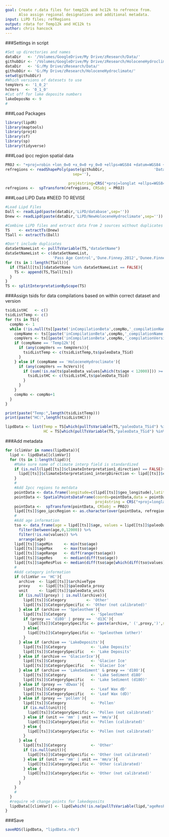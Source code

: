 ---
goal: Create r.data files for temp12k and hc12k to refrence from. 
      Also assign regional designations and additional metadata. 
input: LiPD files; refRegions
output: rdata for Temp12k and HC12k ts
author: chris hancock
---

###Settings in script
```{r}
#Set up directories and names
dataDir   <- '/Volumes/GoogleDrive/My Drive/zResearch/Data/'
githubDir <- '/Volumes/GoogleDrive/My Drive/zResearch/HoloceneHydroclimate/'
dataDir   <- 'G:/My Drive/zResearch/Data/'
githubDir <- 'G:/My Drive/zResearch/HoloceneHydroclimate/'
setwd(githubDir)
#Which versions of datesets to use
tempVers <- '1_0_2'
hcVers   <- '0_1_0'
#Cut off for lake deposite numbers
lakeDeposNo <- 9
#
```


###Load Packages
```{r}
library(lipdR)
library(maptools)
library(proj4)
library(sf)
library(sp)
library(tidyverse)
```


###Load ipcc region spatial data
```{r}
PROJ <- "+proj=robin +lon_0=0 +x_0=0 +y_0=0 +ellps=WGS84 +datum=WGS84 +units=m +no_defs"
refregions <- readShapePoly(paste(githubDir,                      'DataFiles/IPCC-WGI-reference-regions-v4_shapefile/IPCC-WGI-reference-regions-v4.shp',
                              sep=''),
                            
                            proj4string=CRS("+proj=longlat +ellps=WGS84"))
refregions <-  spTransform(refregions, CRSobj = PROJ)
```


###Load LiPD Data #NEED TO REVISE
```{r}
#Load Lipd Files
Dall <- readLipd(paste(dataDir,'LiPD/database',sep=''))
Dnew <- readLipd(paste(dataDir,'LiPD/NewHoloceneHydroclimate',sep=''))

#Combine LiPD files and extract data from 2 sources without duplicates
TS    <- extractTs(Dnew)
TSall <- extractTs(Dall)

#Don't include duplicates
dataSetNameList <- pullTsVariable(TS,"dataSetName")
dataSetNameList <- c(dataSetNameList,
                     'Pass Age Control','Dune.Finney.2012','Dunee.Finney.2012')
for (ts in 1:length(TSall)){
  if (TSall[[ts]]$dataSetName %in% dataSetNameList == FALSE){
    TS <- append(TS,TSall[ts])
  }
}
TS <- splitInterpretationByScope(TS)

```



###Assign tsids for data compilations based on within correct dataset and version 
```{r}
tsidListHC   <- c()
tsidListTemp <- c()
for (ts in TS){
  compNo <- 1
  while (!is.null(ts[[paste('inCompilationBeta',compNo,'_compilationName',sep='')]])){
    compName <- ts[[paste('inCompilationBeta',compNo,'_compilationName',sep='')]]
    compVers <- ts[[paste('inCompilationBeta',compNo,'_compilationVersion',sep='')]]
    if (compName == 'Temp12k'){
      if (any(compVers == tempVers)){
        tsidListTemp <- c(tsidListTemp,ts$paleoData_TSid)
      }
    } else if (compName == 'HoloceneHydroclimate'){
      if (any(compVers == hcVers)){
        if (sum(!is.na(ts$paleoData_values[which(ts$age < 12000)])) >= lakeDeposNo){
          tsidListHC <- c(tsidListHC,ts$paleoData_TSid)
        }
      }
    }
    compNo <- compNo+1
  }
}

print(paste("Temp:",length(tsidListTemp)))
print(paste("HC:",length(tsidListHC)))

lipdData <- list(Temp = TS[which(pullTsVariable(TS,"paleoData_TSid") %in% tsidListTemp)], 
                 HC = TS[which(pullTsVariable(TS,"paleoData_TSid") %in% tsidListHC)])
```


###Add metadata
```{r}
for (climVar in names(lipdData)){
  lipd <- lipdData[[climVar]]
  for (ts in 1:length(lipd)){
    #Make sure name of climate interp field is standardized 
    if (is.null(lipd[[ts]]$climateInterpretation1_direction) == FALSE){
      lipd[[ts]]$climateInterpretation1_interpDirection <- lipd[[ts]]$climateInterpretation1_direction
    }
    #
    #Add Ipcc regions to metdata
    pointData <- data.frame(longitude=c(lipd[[ts]]$geo_longitude),latitude=c(lipd[[ts]]$geo_latitude))
    pointData <- SpatialPointsDataFrame(coords=pointData,data = pointData, 
                                        proj4string = CRS("+proj=longlat +ellps=WGS84"))
    pointData <-  spTransform(pointData, CRSobj = PROJ)
    lipd[[ts]]$geo_ipccRegion <- as.character(over(pointData, refregions)$Acronym)
    #
    #Add age information
    tso <- data_frame(age = lipd[[ts]]$age, values = lipd[[ts]]$paleoData_values) %>%
      filter(between(age,0,12000)) %>%
      filter(!is.na(values)) %>%
      arrange(age)
    lipd[[ts]]$ageMin     <- min(tso$age)
    lipd[[ts]]$ageMax     <- max(tso$age)
    lipd[[ts]]$ageRange   <- diff(range(tso$age))
    lipd[[ts]]$ageRes     <- median(diff(tso$age))
    lipd[[ts]]$ageResPlus <- median(diff(tso$age[which(diff(tso$values) != 0)]))
    #
    #Add category information
    if (climVar == 'HC'){
      archive  <- lipd[[ts]]$archiveType
      proxy    <- lipd[[ts]]$paleoData_proxy
      unit     <- lipd[[ts]]$paleoData_units
      if (is.null(proxy) | is.null(archive)){
        lipd[[ts]]$Category         <- 'Other'
        lipd[[ts]]$CategorySpecific <- 'Other (not calibrated)'
      } else if (archive == 'Speleothem'){
        lipd[[ts]]$Category           <- 'Speleothem'
        if (proxy == 'd18O' | proxy ==  'd13C'){
          lipd[[ts]]$CategorySpecific <- paste(archive,' (',proxy,')',sep='')
        } else{
          lipd[[ts]]$CategorySpecific <- 'Speleothem (other)'
        }
      } else if (archive == 'LakeDeposits'){
        lipd[[ts]]$Category           <- 'Lake Deposits'
        lipd[[ts]]$CategorySpecific   <- 'Lake Deposits'
      } else if (archive == 'GlacierIce'){
        lipd[[ts]]$Category           <- 'Glacier Ice'
        lipd[[ts]]$CategorySpecific   <- 'Glacier Ice'
      } else if (archive == 'LakeSediment' & proxy == 'd18O'){
        lipd[[ts]]$Category           <- 'Lake Sediment d18O'
        lipd[[ts]]$CategorySpecific   <- 'Lake Sediment (d18O)'
      } else if (proxy == 'dDwax'){
        lipd[[ts]]$Category           <- 'Leaf Wax dD'
        lipd[[ts]]$CategorySpecific   <- 'Leaf Wax (dD)'
      } else if (proxy == 'pollen'){
        lipd[[ts]]$Category           <- 'Pollen'
        if (is.null(unit)){
          lipd[[ts]]$CategorySpecific <- 'Pollen (not calibrated)'
        } else if (unit == 'mm' | unit == 'mm/a'){
          lipd[[ts]]$CategorySpecific <- 'Pollen (calibrated)'
        } else {
          lipd[[ts]]$CategorySpecific <- 'Pollen (not calibrated)'
        }
      } else {
        lipd[[ts]]$Category           <- 'Other'
        if (is.null(unit)){
          lipd[[ts]]$CategorySpecific <- 'Other (not calibrated)'
        } else if (unit == 'mm' | unit == 'mm/a'){
          lipd[[ts]]$CategorySpecific <- 'Other (calibrated)'
        } else {
          lipd[[ts]]$CategorySpecific <- 'Other (not calibrated)'
        }
      }
    }
    #
  }
  #require >0 change points for lakedeposits
  lipdData[[climVar]] <- lipd[which(!is.na(pullTsVariable(lipd,"ageResPlus")))] 
}
```


###Save
```{r}
saveRDS(lipdData, "lipdData.rds")
```
